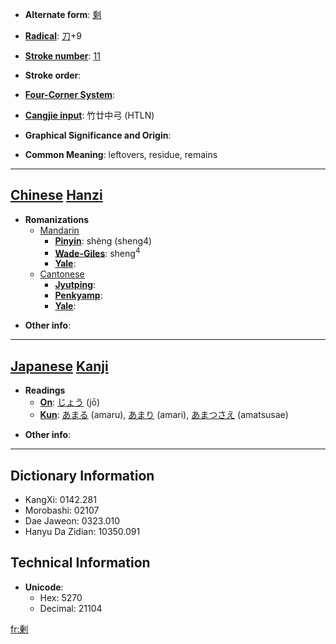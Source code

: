 * '''Alternate form''': [[剩]]

* '''[[Wiktionary:Chinese radical index| Radical]]''': [[Wiktionary:Chinese radical index 刀|刀]]+9

* '''[[Wiktionary:Chinese total strokes index|Stroke number]]''': [[Wiktionary:Chinese total strokes index 11|11]]

* '''Stroke order''': 

* '''[[Wiktionary:Chinese four corner index|Four-Corner System]]''': 

* '''[[Wiktionary:Chinese Cangjie index|Cangjie input]]''': 竹廿中弓 (HTLN)

* '''Graphical Significance and Origin''': 

* '''Common Meaning''': leftovers, residue, remains

----

== [[Chinese]] [[Hanzi]] ==

* '''Romanizations'''
** [[Mandarin]]
*** '''[[Pinyin]]''': shèng (sheng4)
*** '''[[Wade-Giles]]''': sheng<sup>4</sup>
*** '''[[Yale]]''': 
**[[Cantonese]]
***'''[[Jyutping]]''':
***'''[[Penkyamp]]''': 
***'''[[Yale]]''': 

* '''Other info''': 

----

== [[Japanese]] [[Kanji]] ==

* '''Readings'''
** '''[[On]]''': [[じょう]] (jō)
** '''[[Kun]]''': [[あまる]] (amaru), [[あまり]] (amari), [[あまつさえ]] (amatsusae)

* '''Other info''':  

----

== Dictionary Information ==

* KangXi: 0142.281
* Morobashi: 02107
* Dae Jaweon: 0323.010
* Hanyu Da Zidian: 10350.091

== Technical Information ==

* '''Unicode''':
** Hex: 5270
** Decimal: 21104

[[fr:剰]]
